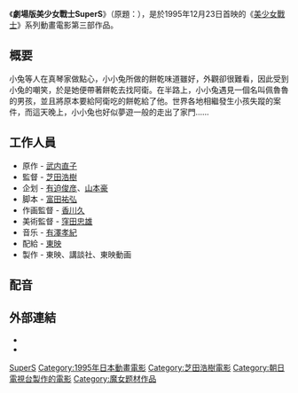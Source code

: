 {{多個問題|
{{Unreferenced|time=2012-03-09T05:46:18+00:00 }}
{{WP|ACG}}
{{request translation|en}}
}}
{{noteTA
|G1=美少女戰士
}}
{{Infobox Film
| name = 劇場版美少女戰士SuperS 
| director = [[芝田浩樹|芝田浩樹]]
| producer =
| writer = [[武內直子|武內直子]] (原作)<br /> [[富田祐弘|富田祐弘]] (腳本)
| starring = [[三石琴乃|三石琴乃]]<br />[[古谷徹|古谷徹]]<br />[[富澤美智惠|富澤美智惠]] <br />[[久川綾|久川綾]]<br />[[篠原惠美|篠原惠美]]<br />[[深見梨加|深見梨加]]<br /> [[潘惠子|潘惠子]]<br /> [[高戶靖廣|高戶靖廣]]<br /> [[西原久美子|西原久美子]]<br />[[荒木香惠|荒木香惠]]<br /> [[緒方惠美|緒方惠美]]<br /> [[勝生真沙子|勝生真沙子]]<br />[[川島千代子|川島千代子]]<br /> [[坂本千夏|坂本千夏]]<br /> [[吉田理保子|吉田理保子]]
| music = [[有澤孝紀|有澤孝紀]]
| cinematography = 
| editing = 
| distributor = [[東映動畫|東映動畫]] 
| released = 1995年12月3日
| runtime = 60分鐘
| country = {{JPN}}
| language = 日語
| preceded_by = ''[[劇場版美少女戰士S|劇場版美少女戰士S]]'' (1994)
| followed_by = ''[[亞美的初戀|亞美的初戀]]'' (1995)
}}

《'''劇場版美少女戰士SuperS'''》（原題：{{lang|ja|美少女戦士セーラームーンSuperS セーラー9戦士集結!ブラック・ドリーム・ホールの奇跡}}），是於1995年12月23日首映的《[[美少女戰士|美少女戰士]]》系列動畫電影第三部作品。

==概要==
小兔等人在真琴家做點心，小小兔所做的餅乾味道雖好，外觀卻很難看，因此受到小兔的嘲笑，於是她便帶著餅乾去找阿衛。在半路上，小小兔遇見一個名叫佩魯魯的男孩，並且將原本要給阿衛吃的餅乾給了他。世界各地相繼發生小孩失蹤的案件，而這天晚上，小小兔也好似夢遊一般的走出了家門……

==工作人員==
* 原作 - [[武内直子|武内直子]]
* 監督 - [[芝田浩樹|芝田浩樹]]
* 企划 - [[有迫俊彦|有迫俊彦]]、[[山本豪|山本豪]]
* 脚本 - [[富田祐弘|富田祐弘]]
* 作画監督 - [[香川久|香川久]]
* 美術監督 - [[窪田忠雄|窪田忠雄]]
* 音乐 - [[有澤孝紀|有澤孝紀]]
* 配給 - [[東映|東映]]
* 製作 - 東映、講談社、東映動画

==配音==
{{Castlist|
* [[月野兔|月野兔]] - [[三石琴乃|三石琴乃]]
* [[水野亚美|水野亚美]] - [[久川綾|久川綾]]
* [[火野玲|火野玲]] - [[富澤美智惠|富澤美智惠]]
* [[木野真琴|木野真琴]] - [[篠原惠美|篠原惠美]]
* [[愛野美奈子|愛野美奈子]] - [[深見梨加|深見梨加]]
* [[天王遙|天王遙]] - [[緒方惠美|緒方惠美]]
* [[海王满|海王满]] - [[勝生真沙子|勝生真沙子]]
* [[冥王雪奈|冥王雪奈]] - [[川島千代子|川島千代子]]
* [[豆釘兔|小小兔]] - [[荒木香惠|荒木香惠]]
* 露娜 - [[潘惠子|潘惠子]]
* 阿提密斯 - [[高戶靖廣|高戶靖廣]]
* 黛安娜 - [[西原久美子|西原久美子]]
* [[地場衛|地場衛]] - [[古谷徹|古谷徹]]
* 佩魯魯 - [[坂本千夏|坂本千夏]]
* 芭迪安女王 - [[吉田理保子|吉田理保子]]
}}

== 外部連結 ==
*{{imdb title|0112513}}
*{{douban}}

{{電視節目的變遷
|電視台= {{flagicon|Taiwan}}[[台灣|台灣]][[MOMO親子台|MOMO親子台]]
|播放檔次= 星期六21:00-22:15節目
|節目名稱= 美少女戰士SuperS劇場版夢想黑洞的奇蹟<br />（2012年8月18日）
|上一節目= [[劇場版美少女戰士S|美少女戰士S劇場版輝夜姬的戀人]]
|下一節目= 
}}

{{美少女战士}}
{{芝田浩樹監督作品}}
{{DEFAULTSORT:Sailor Moon SuperS: The Movie}}
[[Category:劇場版美少女戰士|SuperS]]
[[Category:1995年日本動畫電影|Category:1995年日本動畫電影]]
[[Category:芝田浩樹電影|Category:芝田浩樹電影]]
[[Category:朝日電視台製作的電影|Category:朝日電視台製作的電影]]
[[Category:魔女题材作品|Category:魔女题材作品]]